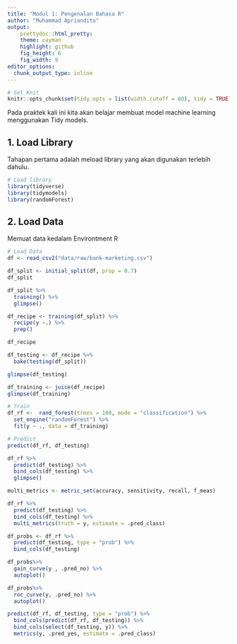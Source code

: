 ---
title: "Modul 1: Pengenalan Bahasa R"
author: "Muhammad Apriandito"
output:
    prettydoc::html_pretty:
    theme: cayman
    highlight: github
    fig_height: 6
    fig_width: 9
editor_options: 
  chunk_output_type: inline
---

```{r setup, include=FALSE}
# Set Knit
knitr::opts_chunk$set(tidy.opts = list(width.cutoff = 60), tidy = TRUE)
```

Pada praktek kali ini kita akan belajar membuat model machine learning menggunakan Tidy models. 

## 1. Load Library
Tahapan pertama adalah meload library yang akan digunakan terlebih dahulu. 

```{r load library,  message=FALSE, warning=FALSE}
# Load library
library(tidyverse)
library(tidymodels)
library(randomForest)
```

## 2. Load Data
Memuat data kedalam Environtment R 

```{r load data}
# Load Data
df <- read_csv2("data/raw/bank-marketing.csv")
```

```{r}
df_split <- initial_split(df, prop = 0.7)
df_split
```
```{r}
df_split %>%
  training() %>%
  glimpse()
```

```{r}
df_recipe <- training(df_split) %>%
  recipe(y ~.) %>%
  prep()

df_recipe
```

```{r}
df_testing <- df_recipe %>%
  bake(testing(df_split)) 

glimpse(df_testing)
```

```{r}
df_training <- juice(df_recipe)
glimpse(df_training)
```

```{r}
# Train
df_rf <-  rand_forest(trees = 100, mode = "classification") %>%
  set_engine("randomForest") %>%
  fit(y ~ ., data = df_training)
```

```{r}
# Predict
predict(df_rf, df_testing)
```

```{r}
df_rf %>%
  predict(df_testing) %>%
  bind_cols(df_testing) %>%
  glimpse()
```

```{r}
multi_metrics <- metric_set(accuracy, sensitivity, recall, f_meas)
```

```{r}
df_rf %>%
  predict(df_testing) %>%
  bind_cols(df_testing) %>%
  multi_metrics(truth = y, estimate = .pred_class)
```

```{r}
df_probs <- df_rf %>%
  predict(df_testing, type = "prob") %>%
  bind_cols(df_testing)
```

```{r}
df_probs%>%
  gain_curve(y , .pred_no) %>%
  autoplot()
```

```{r}
df_probs%>%
  roc_curve(y, .pred_no) %>%
  autoplot()
```

```{r}
predict(df_rf, df_testing, type = "prob") %>%
  bind_cols(predict(df_rf, df_testing)) %>%
  bind_cols(select(df_testing, y)) %>%
  metrics(y, .pred_yes, estimate = .pred_class)
```

